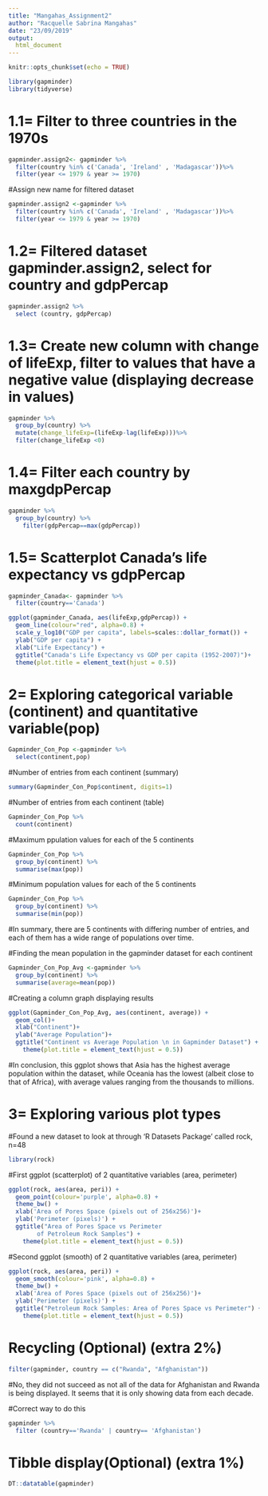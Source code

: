 ```yaml
---
title: "Mangahas_Assignment2"
author: "Racquelle Sabrina Mangahas"
date: "23/09/2019"
output: 
  html_document
---
```


```r
knitr::opts_chunk$set(echo = TRUE)
```

```r
library(gapminder)
library(tidyverse)
```

# 1.1= Filter to three countries in the 1970s
```r
gapminder.assign2<- gapminder %>%
  filter(country %in% c('Canada', 'Ireland' , 'Madagascar'))%>%
  filter(year <= 1979 & year >= 1970)
```

#Assign new name for filtered dataset
```r
gapminder.assign2 <-gapminder %>%
  filter(country %in% c('Canada', 'Ireland' , 'Madagascar'))%>%
  filter(year <= 1979 & year >= 1970)
```

# 1.2= Filtered dataset gapminder.assign2, select for country and gdpPercap
```r
gapminder.assign2 %>%
  select (country, gdpPercap) 
```

# 1.3= Create new column with change of lifeExp, filter to values that have a negative value (displaying decrease in values)
```r
gapminder %>% 
  group_by(country) %>%
  mutate(change_lifeExp=(lifeExp-lag(lifeExp)))%>%
  filter(change_lifeExp <0)

```

# 1.4= Filter each country by maxgdpPercap
```r
gapminder %>%
  group_by(country) %>%
    filter(gdpPercap==max(gdpPercap))
```

# 1.5= Scatterplot Canada's life expectancy vs gdpPercap

```r
gapminder_Canada<- gapminder %>%
  filter(country=='Canada')
```

```r
ggplot(gapminder_Canada, aes(lifeExp,gdpPercap)) +
  geom_line(colour="red", alpha=0.8) +
  scale_y_log10("GDP per capita", labels=scales::dollar_format()) +
  ylab("GDP per capita") +
  xlab("Life Expectancy") +
  ggtitle("Canada's Life Expectancy vs GDP per capita (1952-2007)")+
  theme(plot.title = element_text(hjust = 0.5))
```

# 2= Exploring categorical variable (continent) and quantitative variable(pop)

```r
Gapminder_Con_Pop <-gapminder %>% 
  select(continent,pop)
```

#Number of entries from each continent (summary)
```r
summary(Gapminder_Con_Pop$continent, digits=1)
```
#Number of entries from each continent (table)
```r
Gapminder_Con_Pop %>% 
  count(continent)
```

#Maximum ppulation values for each of the 5 continents
```r
Gapminder_Con_Pop %>% 
  group_by(continent) %>% 
  summarise(max(pop))
```

#Minimum population values for each of the 5 continents
```r
Gapminder_Con_Pop %>% 
  group_by(continent) %>% 
  summarise(min(pop))
```

#In summary, there are 5 continents with differing number of entries, and each of them has a wide range of populations over time.

#Finding the mean population in the gapminder dataset for each continent
```r
Gapminder_Con_Pop_Avg <-gapminder %>% 
  group_by(continent) %>% 
  summarise(average=mean(pop))
```

#Creating a column graph displaying results
```r
ggplot(Gapminder_Con_Pop_Avg, aes(continent, average)) +
  geom_col()+
  xlab("Continent")+
  ylab("Average Population")+
  ggtitle("Continent vs Average Population \n in Gapminder Dataset") +
    theme(plot.title = element_text(hjust = 0.5))

```

#In conclusion, this ggplot shows that Asia has the highest average population within the dataset, while Oceania has the lowest (albeit close to that of Africa), with average values ranging from the thousands to millions.

# 3= Exploring various plot types

#Found a new dataset to look at through 'R Datasets Package' called rock, n=48
```r
library(rock)
```

#First ggplot (scatterplot) of 2 quantitative variables (area, perimeter)
```r
ggplot(rock, aes(area, peri)) +
  geom_point(colour='purple', alpha=0.8) +
  theme_bw() +
  xlab('Area of Pores Space (pixels out of 256x256)')+
  ylab('Perimeter (pixels)') +
  ggtitle("Area of Pores Space vs Perimeter 
        of Petroleum Rock Samples") +
    theme(plot.title = element_text(hjust = 0.5))
```

#Second ggplot (smooth) of 2 quantitative variables (area, perimeter)
```r
ggplot(rock, aes(area, peri)) +
  geom_smooth(colour='pink', alpha=0.8) +
  theme_bw() +
  xlab('Area of Pores Space (pixels out of 256x256)')+
  ylab('Perimeter (pixels)') +
  ggtitle("Petroleum Rock Samples: Area of Pores Space vs Perimeter") +
    theme(plot.title = element_text(hjust = 0.5))
```

# Recycling (Optional) (extra 2%)
```r
filter(gapminder, country == c("Rwanda", "Afghanistan"))
```
#No, they did not succeed as not all of the data for Afghanistan and Rwanda is being displayed.  It seems that it is only showing data from each decade. 

#Correct way to do this
```r
gapminder %>% 
  filter (country=='Rwanda' | country== 'Afghanistan')
```


# Tibble display(Optional) (extra 1%)
```r
DT::datatable(gapminder)
```

